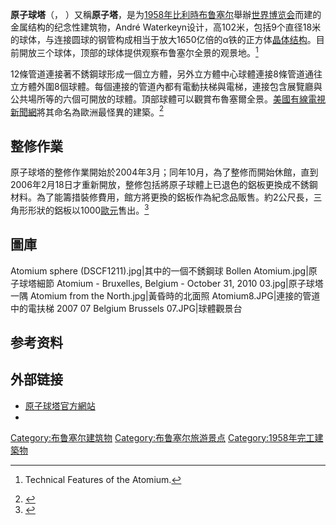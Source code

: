 {{Infobox building
| name                = 原子球塔
| native_name         = The Atomium
| logo                = Atomium logo.svg
| status              = 開放中
| image               = Laeken_Atomium_06.jpg
| image_size          = 230px
| caption             = 原子球塔，頂部懸掛[[比利時國旗|比利時國旗]]
| address             = {{lang|fr|Square de l'Atomium}} / {{lang|nl|Atomiumsquare|italic=no}}<br/>B-1020 [[拉肯|拉肯]]
| location_town       = [[布魯塞爾-首都大區|布魯塞爾-首都大區]][[布魯塞爾|布魯塞爾]]
| location_country    = {{BEL}}
| coordinates         = {{coord|50|53|41|N|4|20|28|E|type:landmark|display=inline,title}}
| start_date          = 
| completion_date     = 1958年
| architect           = André<br>Jean Polak
| owner               = 
| floor_area          = 
| website             = {{URL|https://www.atomium.be/}}
| architectural_style = [[現代主義建築|現代主義]]
| antenna_spire       = {{convert|102|m|ft||abbr=on}}
| structural_engineer = 
| main_contractor     = 
| opening             = 
| engineer            = {{le|安德烈·沃特凱恩|André Waterkeyn}}
| developer           = 
}}

'''原子球塔'''（{{lang-en|Atomium}}，{{IPAc-en|ə|ˈ|t|oʊ|m|iː|ə|m}} {{respell|ə|TOH|mee-əm}}）又稱'''原子塔'''，是为[[1958年世界博覽會|1958年]][[比利時|比利時]][[布鲁塞尔|布鲁塞尔]]舉辦[[世界博览会|世界博览会]]而建的金属结构的纪念性建筑物，André Waterkeyn设计，高102米，包括9个直径18米的球体，与连接圆球的钢管构成相当于放大1650亿倍的α铁的正方体[[晶体结构|晶体结构]]。目前開放三个球体，顶部的球体提供观察布鲁塞尔全景的观景地。<ref>{{cite web |url=http://www.atomium.be/Article.aspx?lang=en&id=14&noback=1 |title=存档副本 |accessdate=2009-04-12 |deadurl=yes |archiveurl=https://web.archive.org/web/20090420035924/http://www.atomium.be/Article.aspx?lang=en&id=14&noback=1 |archivedate=2009-04-20 }} Technical Features of the Atomium.</ref>

12條管道連接著不銹鋼球形成一個立方體，另外立方體中心球體連接8條管道通往立方體外圍8個球體。每個連接的管道內都有電動扶梯與電梯，連接包含展覽廳與公共場所等的六個可開放的球體。頂部球體可以觀賞布魯塞爾全景。[[美國有線電視新聞網|美國有線電視新聞網]]將其命名為歐洲最怪異的建築。<ref>{{cite web|last=Benavides Canepa|first=Jessica|title=11 of Europe's most bizarre buildings|url=http://edition.cnn.com/2013/01/18/travel/europe-bizarre-buildings/index.html|work=[[CNN|CNN]]|publisher=Turner Broadcasting System, Inc|accessdate=2013-01-25|date=2013-01-24|archive-date=2017-05-07|archive-url=https://web.archive.org/web/20170507172456/http://edition.cnn.com/2013/01/18/travel/europe-bizarre-buildings/index.html|dead-url=no}}</ref>

==整修作業==
原子球塔的整修作業開始於2004年3月；同年10月，為了整修而開始休館，直到2006年2月18日才重新開放，整修包括將原子球體上已退色的鋁板更換成不銹鋼材料。為了能籌措裝修費用，館方將更換的鋁板作為紀念品販售。約2公尺長，三角形形狀的鋁板以1000[[歐元|歐元]]售出。<ref>{{Cite web |url=http://veerle-v2.duoh.com/blog/comments/the_atomium_restored/ |title=存档副本 |access-date=2014-07-23 |archive-url=https://web.archive.org/web/20170923194316/http://veerle-v2.duoh.com/blog/comments/the_atomium_restored/ |archive-date=2017-09-23 |dead-url=yes }}</ref>

==圖庫==
<gallery mode="packed" heights="100">
Atomium sphere (DSCF1211).jpg|其中的一個不銹鋼球
Bollen Atomium.jpg|原子球塔細節
Atomium - Bruxelles, Belgium - October 31, 2010 03.jpg|原子球塔一隅
Atomium from the North.jpg|黃昏時的北面照
Atomium8.JPG|連接的管道中的電扶梯
2007 07 Belgium Brussels 07.JPG|球體觀景台
</gallery>

== 参考资料 ==
{{reflist|30em}}

== 外部链接 ==
{{commons|Atomium}}
* [https://www.atomium.be/ 原子球塔官方網站] {{Wayback|url=https://www.atomium.be/ |date=20190619045010 }}
* {{structurae|id=s0000887|title=Atomium}}

[[Category:布鲁塞尔建筑物|Category:布鲁塞尔建筑物]]
[[Category:布鲁塞尔旅游景点|Category:布鲁塞尔旅游景点]]
[[Category:1958年完工建築物|Category:1958年完工建築物]]